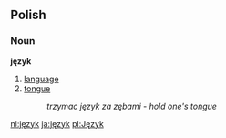 ==Polish==
===Noun===
'''język'''

# [[language]]
# [[tongue]]
#:''trzymac język za zębami'' - ''hold one's tongue''

[[nl:język]]
[[ja:język]]
[[pl:Język]]